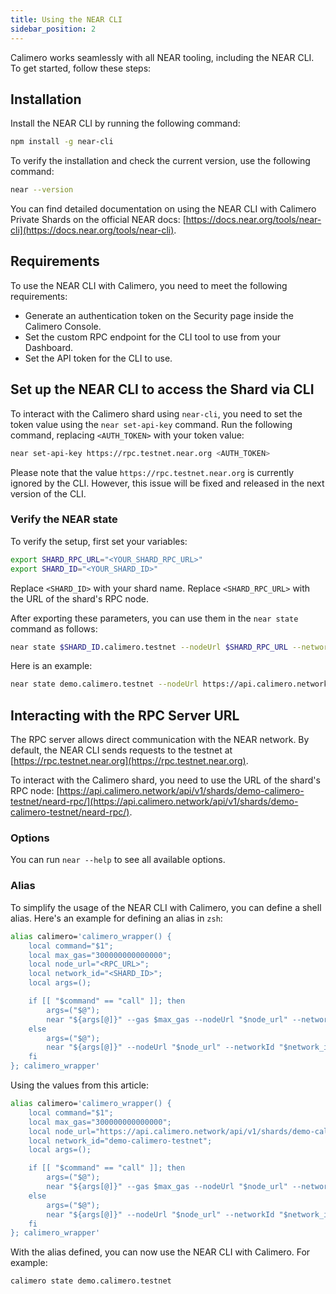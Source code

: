 ```yaml
---
title: Using the NEAR CLI
sidebar_position: 2
---
```


Calimero works seamlessly with all NEAR tooling, including the NEAR CLI. To get started, follow these steps:

## Installation

Install the NEAR CLI by running the following command:

```bash
npm install -g near-cli
```

To verify the installation and check the current version, use the following command:

```bash
near --version
```

You can find detailed documentation on using the NEAR CLI with Calimero Private Shards on the official NEAR docs: [https://docs.near.org/tools/near-cli](https://docs.near.org/tools/near-cli).

## Requirements

To use the NEAR CLI with Calimero, you need to meet the following requirements:

- Generate an authentication token on the Security page inside the Calimero Console.
- Set the custom RPC endpoint for the CLI tool to use from your Dashboard.
- Set the API token for the CLI to use.

## Set up the NEAR CLI to access the Shard via CLI

To interact with the Calimero shard using `near-cli`, you need to set the token value using the `near set-api-key` command. Run the following command, replacing `<AUTH_TOKEN>` with your token value:

```bash
near set-api-key https://rpc.testnet.near.org <AUTH_TOKEN>
```

Please note that the value `https://rpc.testnet.near.org` is currently ignored by the CLI. However, this issue will be fixed and released in the next version of the CLI.

### Verify the NEAR state

To verify the setup, first set your variables:

```bash
export SHARD_RPC_URL="<YOUR_SHARD_RPC_URL>"
export SHARD_ID="<YOUR_SHARD_ID>"
```

Replace `<SHARD_ID>` with your shard name.
Replace `<SHARD_RPC_URL>` with the URL of the shard's RPC node.

After exporting these parameters, you can use them in the `near state` command as follows:

```bash
near state $SHARD_ID.calimero.testnet --nodeUrl $SHARD_RPC_URL --networkId $SHARD_ID-calimero-testnet
```

Here is an example:

```bash
near state demo.calimero.testnet --nodeUrl https://api.calimero.network/api/v1/shards/demo-calimero-testnet/neard-rpc/ --networkId demo-calimero-testnet
```

## Interacting with the RPC Server URL

The RPC server allows direct communication with the NEAR network. By default, the NEAR CLI sends requests to the testnet at [https://rpc.testnet.near.org](https://rpc.testnet.near.org).

To interact with the Calimero shard, you need to use the URL of the shard's RPC node: [https://api.calimero.network/api/v1/shards/demo-calimero-testnet/neard-rpc/](https://api.calimero.network/api/v1/shards/demo-calimero-testnet/neard-rpc/).

### Options

You can run `near --help` to see all available options.

### Alias

To simplify the usage of the NEAR CLI with Calimero, you can define a shell alias. Here's an example for defining an alias in `zsh`:

```bash
alias calimero='calimero_wrapper() {
    local command="$1";
    local max_gas="300000000000000";
    local node_url="<RPC_URL>";
    local network_id="<SHARD_ID>";
    local args=();

    if [[ "$command" == "call" ]]; then
        args=("$@");
        near "${args[@]}" --gas $max_gas --nodeUrl "$node_url" --networkId "$network_id";
    else
        args=("$@");
        near "${args[@]}" --nodeUrl "$node_url" --networkId "$network_id";
    fi
}; calimero_wrapper'
```

Using the values from this article:

```bash
alias calimero='calimero_wrapper() {
    local command="$1";
    local max_gas="300000000000000";
    local node_url="https://api.calimero.network/api/v1/shards/demo-calimero-testnet/neard-rpc/";
    local network_id="demo-calimero-testnet";
    local args=();

    if [[ "$command" == "call" ]]; then
        args=("$@");
        near "${args[@]}" --gas $max_gas --nodeUrl "$node_url" --networkId "$network_id";
    else
        args=("$@");
        near "${args[@]}" --nodeUrl "$node_url" --networkId "$network_id";
    fi
}; calimero_wrapper'
```

With the alias defined, you can now use the NEAR CLI with Calimero. For example:

```bash
calimero state demo.calimero.testnet
```
